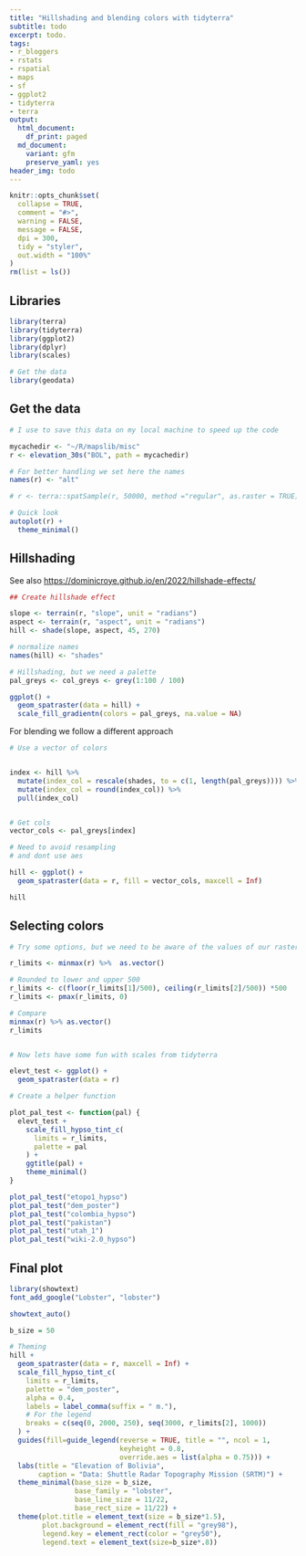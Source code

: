 ```yaml
---
title: "Hillshading and blending colors with tidyterra"
subtitle: todo
excerpt: todo.
tags:
- r_bloggers
- rstats
- rspatial
- maps
- sf
- ggplot2
- tidyterra
- terra
output:
  html_document:
    df_print: paged
  md_document:
    variant: gfm
    preserve_yaml: yes
header_img: todo
---
```


```r
knitr::opts_chunk$set(
  collapse = TRUE,
  comment = "#>",
  warning = FALSE,
  message = FALSE,
  dpi = 300,
  tidy = "styler",
  out.width = "100%"
)
rm(list = ls())
```

## Libraries

```r

library(terra)
library(tidyterra)
library(ggplot2)
library(dplyr)
library(scales)

# Get the data
library(geodata)
```

## Get the data

```r

# I use to save this data on my local machine to speed up the code

mycachedir <- "~/R/mapslib/misc"
r <- elevation_30s("BOL", path = mycachedir)

# For better handling we set here the names
names(r) <- "alt"

# r <- terra::spatSample(r, 50000, method ="regular", as.raster = TRUE)

# Quick look
autoplot(r) +
  theme_minimal()

```

## Hillshading

See also <https://dominicroye.github.io/en/2022/hillshade-effects/>

```r

## Create hillshade effect

slope <- terrain(r, "slope", unit = "radians")
aspect <- terrain(r, "aspect", unit = "radians")
hill <- shade(slope, aspect, 45, 270)

# normalize names
names(hill) <- "shades"

# Hillshading, but we need a palette
pal_greys <- col_greys <- grey(1:100 / 100)

ggplot() +
  geom_spatraster(data = hill) +
  scale_fill_gradientn(colors = pal_greys, na.value = NA)
```

For blending we follow a different approach

```r

# Use a vector of colors


index <- hill %>%
  mutate(index_col = rescale(shades, to = c(1, length(pal_greys)))) %>%
  mutate(index_col = round(index_col)) %>%
  pull(index_col)


# Get cols
vector_cols <- pal_greys[index]

# Need to avoid resampling
# and dont use aes

hill <- ggplot() +
  geom_spatraster(data = r, fill = vector_cols, maxcell = Inf)

hill
```

## Selecting colors

```r

# Try some options, but we need to be aware of the values of our raster

r_limits <- minmax(r) %>%  as.vector()

# Rounded to lower and upper 500
r_limits <- c(floor(r_limits[1]/500), ceiling(r_limits[2]/500)) *500
r_limits <- pmax(r_limits, 0)

# Compare
minmax(r) %>% as.vector()
r_limits


# Now lets have some fun with scales from tidyterra

elevt_test <- ggplot() +
  geom_spatraster(data = r)

# Create a helper function

plot_pal_test <- function(pal) {
  elevt_test +
    scale_fill_hypso_tint_c(
      limits = r_limits,
      palette = pal
    ) +
    ggtitle(pal) +
    theme_minimal()
}

plot_pal_test("etopo1_hypso")
plot_pal_test("dem_poster")
plot_pal_test("colombia_hypso")
plot_pal_test("pakistan")
plot_pal_test("utah_1")
plot_pal_test("wiki-2.0_hypso")
```

## Final plot

```r

library(showtext)
font_add_google("Lobster", "lobster")

showtext_auto()

b_size = 50

# Theming
hill +
  geom_spatraster(data = r, maxcell = Inf) +
  scale_fill_hypso_tint_c(
    limits = r_limits,
    palette = "dem_poster",
    alpha = 0.4,
    labels = label_comma(suffix = " m."),
    # For the legend
    breaks = c(seq(0, 2000, 250), seq(3000, r_limits[2], 1000))
  ) +
  guides(fill=guide_legend(reverse = TRUE, title = "", ncol = 1,
                           keyheight = 0.8,
                           override.aes = list(alpha = 0.75))) +
  labs(title = "Elevation of Bolivia",
       caption = "Data: Shuttle Radar Topography Mission (SRTM)") +
  theme_minimal(base_size = b_size,
                base_family = "lobster",
                base_line_size = 11/22,
                base_rect_size = 11/22) +
  theme(plot.title = element_text(size = b_size*1.5),
        plot.background = element_rect(fill = "grey98"),
        legend.key = element_rect(color = "grey50"),
        legend.text = element_text(size=b_size*.8))

```

